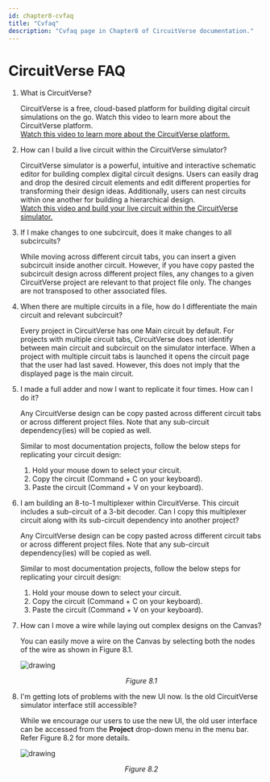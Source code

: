 ```yaml
---
id: chapter8-cvfaq
title: "Cvfaq"
description: "Cvfaq page in Chapter8 of CircuitVerse documentation."
---
```



# CircuitVerse FAQ

1. What is CircuitVerse? 

    CircuitVerse is a free, cloud-based platform for building digital circuit simulations on the go. Watch this video to learn more about the CircuitVerse platform. <br>
    [Watch this video to learn more about the CircuitVerse platform.](https://www.youtube.com/watch?v=3Df-2Cn_80A&feature=youtu.be)

2. How can I build a live circuit within the CircuitVerse simulator? 

    CircuitVerse simulator is a powerful, intuitive and interactive schematic editor for building complex digital circuit designs. Users can easily drag and drop the desired circuit elements and  edit different properties for transforming their design ideas. Additionally, users can nest circuits within one another for building a hierarchical design.<br>[Watch this video and build your live circuit within the CircuitVerse simulator.](https://www.youtube.com/watch?v=kN88c5DvL1w&feature=youtu.be) 

3. If I make changes to one subcircuit, does it make changes to all subcircuits?

    While moving across different circuit tabs, you can insert a given subcircuit inside another circuit. However, if you have copy pasted the subcircuit design across different project files, any changes to a given CircuitVerse project are relevant to that project file only. The changes are not transposed to other associated files.

4. When there are multiple circuits in a file, how do I differentiate the main circuit and relevant subcircuit?

    Every project in CircuitVerse has one Main circuit by default. For projects with multiple circuit tabs, CircuitVerse does not identify between main circuit and subcircuit on the simulator interface. When a project with multiple circuit tabs is launched it opens the circuit page that the user had last saved. However, this does not imply that the displayed page is the main circuit. 

5. I made a full adder and now I want to replicate it four times. How can I do it?

    Any CircuitVerse design can be copy pasted across different circuit tabs or across different project files. Note that any sub-circuit dependency(ies) will be copied as well.
    
    Similar to most documentation projects, follow the below steps for replicating your circuit design:

    1. Hold your mouse down to select your circuit.
    2. Copy the circuit (Command + C on your keyboard).
    3. Paste the circuit (Command + V on your keyboard).

6. I am building an 8-to-1 multiplexer within CircuitVerse. This circuit includes a sub-circuit of a 3-bit decoder. Can I copy this multiplexer circuit along with its sub-circuit dependency into another project? 

    Any CircuitVerse design can be copy pasted across different circuit tabs or across different project files. Note that any sub-circuit dependency(ies) will be copied as well.

    Similar to most documentation projects, follow the below steps for replicating your circuit design:
    1. Hold your mouse down to select your circuit.
    2. Copy the circuit (Command + C on your keyboard).
    3. Paste the circuit (Command + V on your keyboard).

7. How can I move a wire while laying out complex designs on the Canvas?

    You can easily move a wire on the Canvas by selecting both the nodes of the wire as shown in Figure 8.1.

    ![drawing](/img/img_chapter8/8.1.png)

    <div align="center"><em>Figure 8.1</em></div>

8. I'm getting lots of problems with the new UI now. Is the old CircuitVerse simulator interface still accessible?

    While we encourage our users to use the new UI, the old user interface can be accessed from the **Project** drop-down menu in the menu bar. Refer Figure 8.2 for more details.

    ![drawing](/img/img_chapter8/8.2.png)

    <div align="center"><em>Figure 8.2</em></div>